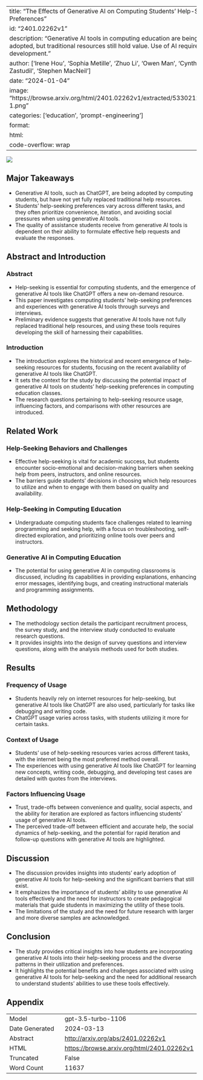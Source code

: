 
---
title: "The Effects of Generative AI on Computing Students' Help-Seeking Preferences"
id: "2401.02262v1"
description: "Generative AI tools in computing education are being adopted, but traditional resources still hold value. Use of AI requires skill development."
author: ['Irene Hou', 'Sophia Metille', 'Zhuo Li', 'Owen Man', 'Cynthia Zastudil', 'Stephen MacNeil']
date: "2024-01-04"
image: "https://browse.arxiv.org/html/2401.02262v1/extracted/5330212/figs/rq-1.png"
categories: ['education', 'prompt-engineering']
format:
  html:
    code-overflow: wrap
---

![](https://browse.arxiv.org/html/2401.02262v1/extracted/5330212/figs/rq-1.png)

## Major Takeaways

- Generative AI tools, such as ChatGPT, are being adopted by computing students, but have not yet fully replaced traditional help resources.
- Students' help-seeking preferences vary across different tasks, and they often prioritize convenience, iteration, and avoiding social pressures when using generative AI tools.
- The quality of assistance students receive from generative AI tools is dependent on their ability to formulate effective help requests and evaluate the responses.


## Abstract and Introduction

### Abstract
- Help-seeking is essential for computing students, and the emergence of generative AI tools like ChatGPT offers a new on-demand resource.
- This paper investigates computing students' help-seeking preferences and experiences with generative AI tools through surveys and interviews.
- Preliminary evidence suggests that generative AI tools have not fully replaced traditional help resources, and using these tools requires developing the skill of harnessing their capabilities.

### Introduction
- The introduction explores the historical and recent emergence of help-seeking resources for students, focusing on the recent availability of generative AI tools like ChatGPT.
- It sets the context for the study by discussing the potential impact of generative AI tools on students' help-seeking preferences in computing education classes.
- The research questions pertaining to help-seeking resource usage, influencing factors, and comparisons with other resources are introduced.


## Related Work

### Help-Seeking Behaviors and Challenges
- Effective help-seeking is vital for academic success, but students encounter socio-emotional and decision-making barriers when seeking help from peers, instructors, and online resources.
- The barriers guide students' decisions in choosing which help resources to utilize and when to engage with them based on quality and availability.

### Help-Seeking in Computing Education
- Undergraduate computing students face challenges related to learning programming and seeking help, with a focus on troubleshooting, self-directed exploration, and prioritizing online tools over peers and instructors.

### Generative AI in Computing Education
- The potential for using generative AI in computing classrooms is discussed, including its capabilities in providing explanations, enhancing error messages, identifying bugs, and creating instructional materials and programming assignments.


## Methodology

- The methodology section details the participant recruitment process, the survey study, and the interview study conducted to evaluate research questions.
- It provides insights into the design of survey questions and interview questions, along with the analysis methods used for both studies.


## Results

### Frequency of Usage
- Students heavily rely on internet resources for help-seeking, but generative AI tools like ChatGPT are also used, particularly for tasks like debugging and writing code.
- ChatGPT usage varies across tasks, with students utilizing it more for certain tasks.

### Context of Usage
- Students' use of help-seeking resources varies across different tasks, with the internet being the most preferred method overall.
- The experiences with using generative AI tools like ChatGPT for learning new concepts, writing code, debugging, and developing test cases are detailed with quotes from the interviews.

### Factors Influencing Usage
- Trust, trade-offs between convenience and quality, social aspects, and the ability for iteration are explored as factors influencing students' usage of generative AI tools.
- The perceived trade-off between efficient and accurate help, the social dynamics of help-seeking, and the potential for rapid iteration and follow-up questions with generative AI tools are highlighted.


## Discussion

- The discussion provides insights into students' early adoption of generative AI tools for help-seeking and the significant barriers that still exist.
- It emphasizes the importance of students' ability to use generative AI tools effectively and the need for instructors to create pedagogical materials that guide students in maximizing the utility of these tools.
- The limitations of the study and the need for future research with larger and more diverse samples are acknowledged.


## Conclusion

- The study provides critical insights into how students are incorporating generative AI tools into their help-seeking process and the diverse patterns in their utilization and preferences.
- It highlights the potential benefits and challenges associated with using generative AI tools for help-seeking and the need for additional research to understand students' abilities to use these tools effectively.

## Appendix

|          |          |
|----------|----------|
| Model     | gpt-3.5-turbo-1106       |
| Date Generated     | 2024-03-13       |
| Abstract | [http://arxiv.org/abs/2401.02262v1](http://arxiv.org/abs/2401.02262v1)        |
| HTML     | [https://browse.arxiv.org/html/2401.02262v1](https://browse.arxiv.org/html/2401.02262v1)       |
| Truncated       | False       |
| Word Count       | 11637       |
